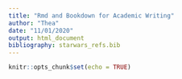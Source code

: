 ```yaml
---
title: "Rmd and Bookdown for Academic Writing"
author: "Thea"
date: "11/01/2020"
output: html_document
bibliography: starwars_refs.bib
---
```


```r
knitr::opts_chunk$set(echo = TRUE)
```


